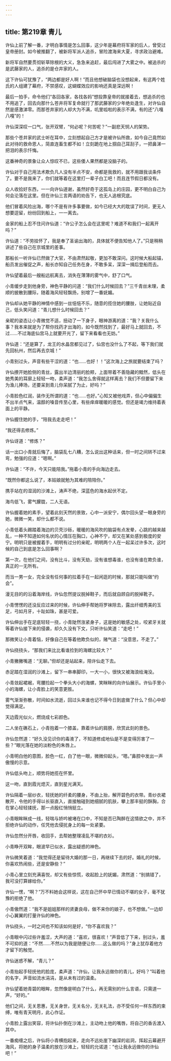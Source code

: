 ```yaml
---
---
---
```

title: 第219章 青儿
---





许仙上前了解一番，才明白事情是怎么回事，这少年是幕府将军家的后人，曾受过皇帝册封。如今被推翻了，被新将军派人追杀，冒险渡海来大夏，寻求政治避难。

新将军自然要贯彻斩草除根的大义，急急来追赶，最后闯进了大雾之中。被追杀的是武藤家的人，追杀的是仓井家的人。

这下许仙可犹豫了，“两边都是好人啊！”而且他想破脑袋也没想起来，有这两个姓氏的人组建了幕府，不禁感叹，这蝴蝶效应的影响还真是深远啊！

最后一拍手，命令他们“各回各家，各找各妈”想投靠皇帝的就接着去，想追杀的也不用追了，回去向那什么苍井将军复命就行了那武藤家的少年绝处逢生，对许仙自然是感激涕零。而那苍井家的人却大为不满，叽里呱啦的表示不满，有的还“八嘎八嘎”的！

许仙深深叹一口气，张开双臂，“何必呢？何苦呢？”一副悲天悯人的架势。

那些个苍井家的武士听在耳中，立刻想起自己方才是被许仙所救，如今自己竟然如此对待的救命恩人，简直连畜生都不如！立刻跪在地上掴自己耳刮子，一把鼻涕一把泪的表示忏悔。

这番神奇的景象让众人惊叹不已，这些倭人果然都是没脑子的。

许仙对于自己用法术欺负凡人没有半点不安，命都是我救的，就不用跟我谈条件了。要不是我来了，你们就等着在这里打一辈子白工吧！而且连节假日都没有。

众人收拾好东西，一一向许仙道谢，虽然好奇于这孤岛上的庄园，更不明白自己为何会沦落在这里。但在许仙三言两语的劝告下，也无人追根究底。

他们冒着风险出海，哪个不是有许多事要做，如今已经大大的耽误了时间，更无人想要逗留，纷纷回到船上，一一离去。

金家的船上忍不住问许仙道：“许公子怎么会在这里呢？难道不和我们一起离开吗？”

许仙道：“不劳挂怀了，我是奉了圣谕出海的，具体就不便告知他人了。”只是稍稍讲述了些自己在京城里的差事。

那船长一听许仙已然做了大官，不由肃然起敬，更加不敢深问。这时候大船起锚，船员发出催促之声，船长亦知自己任务在身，不敢多呆，深深一揖后登船而去。

许仙望着最后一艘船远航离去，消失在薄薄的雾气中，舒了口气。

小青缓步走到他身旁，神色平静的问道：“我们什么时候回去？”三千青丝未理，柔顺的披散到腰际，随着海风轻轻飘扬，别增了一番妩媚。

许仙却从她平静的神情中感到一丝悒悒不乐，随意的揽住她的腰肢，让她贴近自己，低头笑问道：“青儿想什么时候回去？”

亲昵的姿态让小青微觉不适，扭动了一下身子，眼神游离的道：“我？关我什么事？我本来就是为了帮你找药才出海的，如今既然找到了，最好马上就回去，不过……不过海底仙宫马上就要开光了，留下来看看也无妨。”

许仙道：“还是算了，龙王的水晶宫都见过了，仙宫也没什么了不起，等下我们就先回杭州，然后再去京城！”

小青别过头，声音有些干涩的道：“也……也好！！”这次海上之旅就要结束了吗？

许仙撩开她脸侧的青丝，露出半边清丽的脸颊，上面带着不善隐藏的黯然，低头在她秀美的耳廓上轻轻一吻，柔声道：“我怎么舍得就这样离去？我们不但要留下来为渔儿捧场，还要呆到青儿你呆腻了为止，好吗？”

小青脸色红润，装作无所谓的道：“也……也好。”心知又被他戏弄，但心中偏偏生不出半点气来，温醇的嗓音传至心里，有些痒痒暖暖的感觉。但还是竭力维持着表面上的平静。

许仙握住她的手，“陪我去走走吧！”

“我还得去修炼。”

许仙讶道：“修炼？”

话一出口小青就后悔了，脑袋乱七八糟，怎么说出这种话来，但一时之间转不过来弯，勉强的应道：“嗯啊。”

许仙道：“不许，今天只能陪我。”拖着小青的手向海边走去。

“既然你都这么说了，本姑娘就勉为其难的陪陪你。”

携手站在的湿润的沙滩上，涛声不绝，深蓝色的海水起伏不定。

海鸟低飞，雾气朦胧，二人无语。

许仙握着她的素手，望着此刻天然的景致，心中一派安宁，偶尔回头望一眼身旁的她，微微一笑，却什么都不说。

小青低着头踢踏着海边的贝壳沙砾，暖暖的海风吹的脑袋有点发晕，心跳的越来越乱，一种不知道如何名状的心情压在胸口，心神不宁，却又在某处感到极度的安宁。明明只是被握着手，明明有过分的亲昵，明明两个人在一起呆过许多次，这时候的自己到底是怎么回事啊？

第一次，在他们之间，没有比斗，没有天劫，没有谁想毒谁，也没有谁在欺负谁，真正的一无所有。

而当一男一女，完全没有任何事的拉着手在一起闲逛的时候，那就只能叫做“约会”。

漫无目的的沿着海岸线，许仙忽然提议脱掉鞋子，而后就自顾自的脱掉靴子。

小青愣愣的还没反应过来的时候，许仙伸手帮她将罗袜除去，露出纤细秀美的玉足，弓如月牙，十趾如珠，甚是可爱。

许仙伸出手在足底轻轻一挠，小青陡然涨紧身子，这是她的敏感之处，咬紧牙关就等着许仙接下来的侵袭，却久久没有下文，只听许仙笑道：“走吧！”

那微笑让小青着恼，好像自己在等着他欺负似的，赌气道：“没意思，不走了。”

许仙挠挠头，“那我们来比比看谁捡到的海螺比较大？”

小青撇撇嘴道：“无聊。”但却还是站起来，陪许仙走下去。

赤足踏在湿润的沙滩上，留下一串串脚印，一大一小，很快又被海浪给淹没。

小青敛起裙裾，弯腰捡起一个拳头大小的海螺，笑眯眯的向许仙展示。许仙手里小小的海螺，让小青脸上的笑意更胜。

雾气渐渐弥散，时间如水流逝，回过头来谁也记不得今日到底做了什么？但心中却觉得满足。

天边霞光似火，燃烧成七彩颜色。

二人坐在礁石上，小青抱着一个膝盖，靠着许仙的肩膀，欣赏此刻的景色。

许仙忽然道：“好久没见识你的毒液了，不知道修成地仙是不是变得厉害了一些？”眼光落在她的淡粉色的朱唇上。

小青明白他的意图，脸色一红，白了他一眼，微微仰起头，“嗯。”鼻腔中发出一声傲慢的示意。

许仙低头吻上，顺势将她揽在怀里。

这一吻，直到霞光熄灭，直到星光满天。

许仙隔着一层纱衣，轻抚她的纤柔的腰身，不由上抬，解开碧色的衣带。青纱衣裙散开，令他的手得以长驱直入，直接触碰到她细腻的肌肤，攀上那丰挺的酥胸，合在掌心轻轻揉抚，那一点殷红悄悄挺立。

小青眼眸眯成一线，轻喘与娇吟被堵在口中，不知是否已陶醉在这情欲之中，并不拒绝许仙的动作，任凭他去侵扰身上的每一处紧要。

许仙忽然分开唇，收回手，去帮她整理凌乱不堪的衣衫。

小青睁开双眸，眼波早已似水，露出疑惑的神色。

许仙微笑着道：“我觉得还是留待大婚的那一日，再继续下去的好。婚礼的时候，你喜欢热闹些，还是安静些？”

小青心里立刻充满喜悦，却又有些惊慌，收起脸上的妩媚，肃然道：“别搞错了，我可没打算嫁给你。”

许仙一愣，“啊？”万不料她会这样说，这在自己怀中早已情动不堪的女子，毫不犹豫的拒绝了他。

小青傲然道：“我不是姐姐那样的贤妻良母，做不来你的娘子，也不想做。”一边却小心翼翼的打量许仙的神色。

许仙挠头，一时之间也不知该如何是好，“你不喜欢我？”

小青眼中闪过些许羞涩，大声的道：“喜欢，很喜欢！”声音低了下来，别过头，羞不可抑的道：“不然……不然以为我是随便让你……这么做的吗？”身上犹存着他方才留下的触觉。

许仙迷惑不解，“青儿？”

小青抬起手轻抚他的脸庞，柔声道：“许仙，让我永远做你的青儿，好吗？”叫着他的名字，声音如流水涓涓，是从未有过的温柔。

许仙望着她青碧的眼眸，忽然像是明白了什么，再无需别的什么言语，只需道一声，“好的。”

他们之间，无关恩惠，无关身世，无关名分，无关礼法，亦不受任何一样东西的束缚，唯有青天明月，此心作证。

小青脸上露出笑容，将许仙扑倒在沙滩上，主动吻上他的嘴唇，将自己的香舌渡入其中。

一番痴缠之后，许仙将小青横抱起来，走向不远处崖下幽深的岩洞，挥起云幕避开海风，将她的身子温柔的放在沙滩上，轻轻的允诺道：“也让我永远做你的许仙吧！”